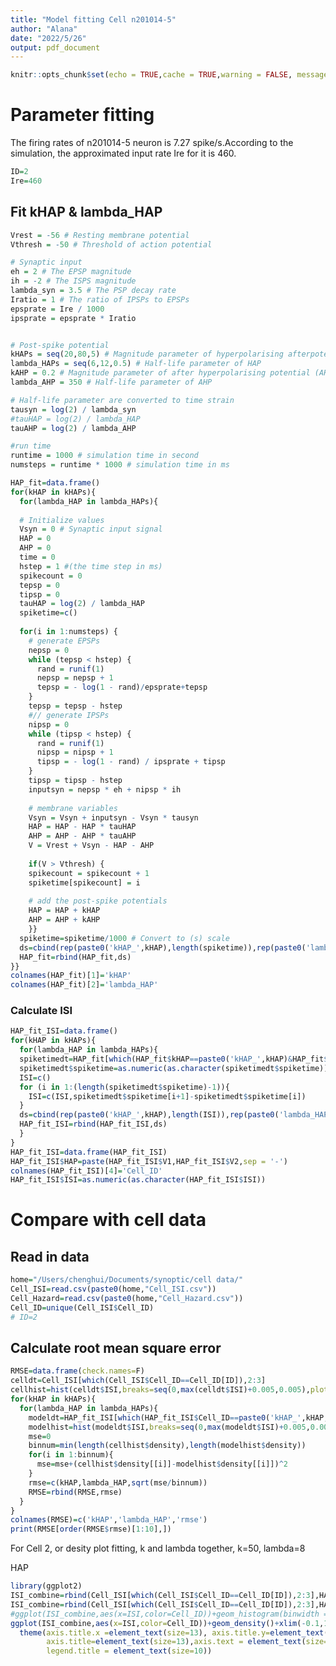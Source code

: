```yaml
---
title: "Model fitting Cell n201014-5"
author: "Alana"
date: "2022/5/26"
output: pdf_document
---
```


```r
knitr::opts_chunk$set(echo = TRUE,cache = TRUE,warning = FALSE, message = FALSE)
```

# Parameter fitting
The firing rates of n201014-5 neuron is 7.27 spike/s.According to the simulation, the approximated input rate Ire for it is 460.
```r
ID=2
Ire=460
```
## Fit kHAP & lambda_HAP
```r
Vrest = -56 # Resting membrane potential
Vthresh = -50 # Threshold of action potential

# Synaptic input
eh = 2 # The EPSP magnitude
ih = -2 # The ISPS magnitude
lambda_syn = 3.5 # The PSP decay rate
Iratio = 1 # The ratio of IPSPs to EPSPs
epsprate = Ire / 1000 
ipsprate = epsprate * Iratio


# Post-spike potential
kHAPs = seq(20,80,5) # Magnitude parameter of hyperpolarising afterpotential (HAP)
lambda_HAPs = seq(6,12,0.5) # Half-life parameter of HAP
kAHP = 0.2 # Magnitude parameter of after hyperpolarising potential (AHP)
lambda_AHP = 350 # Half-life parameter of AHP

# Half-life parameter are converted to time strain
tausyn = log(2) / lambda_syn 
#tauHAP = log(2) / lambda_HAP
tauAHP = log(2) / lambda_AHP

#run time
runtime = 1000 # simulation time in second
numsteps = runtime * 1000 # simulation time in ms
```

```r
HAP_fit=data.frame()
for(kHAP in kHAPs){
  for(lambda_HAP in lambda_HAPs){
    
  # Initialize values
  Vsyn = 0 # Synaptic input signal
  HAP = 0 
  AHP = 0
  time = 0
  hstep = 1 #(the time step in ms) 
  spikecount = 0
  tepsp = 0
  tipsp = 0
  tauHAP = log(2) / lambda_HAP
  spiketime=c()
  
  for(i in 1:numsteps) { 
    # generate EPSPs
    nepsp = 0
    while (tepsp < hstep) {
      rand = runif(1)
      nepsp = nepsp + 1
      tepsp = - log(1 - rand)/epsprate+tepsp
    }
    tepsp = tepsp - hstep 
    #// generate IPSPs 
    nipsp = 0
    while (tipsp < hstep) {
      rand = runif(1)
      nipsp = nipsp + 1
      tipsp = - log(1 - rand) / ipsprate + tipsp
    }
    tipsp = tipsp - hstep
    inputsyn = nepsp * eh + nipsp * ih
 
    # membrane variables
    Vsyn = Vsyn + inputsyn - Vsyn * tausyn 
    HAP = HAP - HAP * tauHAP
    AHP = AHP - AHP * tauAHP
    V = Vrest + Vsyn - HAP - AHP
    
    if(V > Vthresh) {
    spikecount = spikecount + 1
    spiketime[spikecount] = i
  
    # add the post-spike potentials
    HAP = HAP + kHAP
    AHP = AHP + kAHP
    }}
  spiketime=spiketime/1000 # Convert to (s) scale
  ds=cbind(rep(paste0('kHAP_',kHAP),length(spiketime)),rep(paste0('lambda_HAP_',lambda_HAP),length(spiketime)),spiketime)
  HAP_fit=rbind(HAP_fit,ds)
}}
colnames(HAP_fit)[1]='kHAP'
colnames(HAP_fit)[2]='lambda_HAP'
```
### Calculate ISI
```r
HAP_fit_ISI=data.frame()
for(kHAP in kHAPs){
  for(lambda_HAP in lambda_HAPs){
  spiketimedt=HAP_fit[which(HAP_fit$kHAP==paste0('kHAP_',kHAP)&HAP_fit$lambda_HAP==paste0('lambda_HAP_',lambda_HAP)),]
  spiketimedt$spiketime=as.numeric(as.character(spiketimedt$spiketime))
  ISI=c()
  for (i in 1:(length(spiketimedt$spiketime)-1)){
    ISI=c(ISI,spiketimedt$spiketime[i+1]-spiketimedt$spiketime[i])
  }
  ds=cbind(rep(paste0('kHAP_',kHAP),length(ISI)),rep(paste0('lambda_HAP_',lambda_HAP),length(ISI)),ISI)
  HAP_fit_ISI=rbind(HAP_fit_ISI,ds)
  }
}
HAP_fit_ISI=data.frame(HAP_fit_ISI)
HAP_fit_ISI$HAP=paste(HAP_fit_ISI$V1,HAP_fit_ISI$V2,sep = '-')
colnames(HAP_fit_ISI)[4]='Cell_ID'
HAP_fit_ISI$ISI=as.numeric(as.character(HAP_fit_ISI$ISI))
```

# Compare with cell data
## Read in data
```r
home="/Users/chenghui/Documents/synoptic/cell data/"
Cell_ISI=read.csv(paste0(home,"Cell_ISI.csv"))
Cell_Hazard=read.csv(paste0(home,"Cell_Hazard.csv"))
Cell_ID=unique(Cell_ISI$Cell_ID)
# ID=2
```

## Calculate root mean square error
```r
RMSE=data.frame(check.names=F)
celldt=Cell_ISI[which(Cell_ISI$Cell_ID==Cell_ID[ID]),2:3]
cellhist=hist(celldt$ISI,breaks=seq(0,max(celldt$ISI)+0.005,0.005),plot = F)
for(kHAP in kHAPs){
  for(lambda_HAP in lambda_HAPs){
    modeldt=HAP_fit_ISI[which(HAP_fit_ISI$Cell_ID==paste0('kHAP_',kHAP,'-lambda_HAP_',lambda_HAP)),3:4]
    modelhist=hist(modeldt$ISI,breaks=seq(0,max(modeldt$ISI)+0.005,0.005),plot = F)
    mse=0
    binnum=min(length(cellhist$density),length(modelhist$density))
    for(i in 1:binnum){
      mse=mse+(cellhist$density[[i]]-modelhist$density[[i]])^2
    }
    rmse=c(kHAP,lambda_HAP,sqrt(mse/binnum))
    RMSE=rbind(RMSE,rmse)
  }
}
colnames(RMSE)=c('kHAP','lambda_HAP','rmse')
print(RMSE[order(RMSE$rmse)[1:10],])
```
For Cell 2, or desity plot fitting, k and lambda together, k=50, lambda=8

HAP
```r
library(ggplot2)
ISI_combine=rbind(Cell_ISI[which(Cell_ISI$Cell_ID==Cell_ID[ID]),2:3],HAP_fit_ISI[,3:4])
ISI_combine=rbind(Cell_ISI[which(Cell_ISI$Cell_ID==Cell_ID[ID]),2:3],HAP_fit_ISI[which(HAP_fit_ISI$Cell_ID=='kHAP_50-lambda_HAP_8'),3:4])
#ggplot(ISI_combine,aes(x=ISI,color=Cell_ID))+geom_histogram(binwidth = 0.005)+xlim(-0.1,1)+theme_classic()+xlab('ISI (s)')+ylab('Count')
ggplot(ISI_combine,aes(x=ISI,color=Cell_ID))+geom_density()+xlim(-0.1,1)+theme_classic()+xlab('ISI (s)')+ylab('Count')+
  theme(axis.title.x =element_text(size=13), axis.title.y=element_text(size=13),
        axis.title=element_text(size=13),axis.text = element_text(size=11) ,legend.text = element_text(size=10),
        legend.title = element_text(size=10))
``` 
